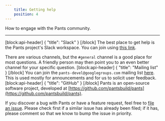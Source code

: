 ```yaml
---
    title: Getting help
    position: 4
---
```


How to engage with the Pants community.

---

[block:api-header]
{
  "title": "Slack"
}
[/block]
The best place to get help is the Pants project's Slack workspace. You can join using [this link](https://join.slack.com/t/pantsbuild/shared_invite/zt-d0uh0mok-RLvVosDiX6JDpvStH~bFBA).

There are various channels, but the `#general` channel is a good place for most questions. A friendly person may then point you to an even better channel for your specific question.
[block:api-header]
{
  "title": "Mailing list"
}
[/block]
You can join the `pants-devel@googlegroups.com` mailing list [here](https://groups.google.com/forum/#!forum/pants-devel). This is used mostly for announcements and for us to solicit user feedback.
[block:api-header]
{
  "title": "GitHub"
}
[/block]
Pants is an open-source software project, developed at [https://github.com/pantsbuild/pants](https://github.com/pantsbuild/pants).

If you discover a bug with Pants or have a feature request, feel free to [file an issue](https://github.com/pantsbuild/pants/issues). Please check first if a similar issue has already been filed; if it has, please comment so that we know to bump the issue in priority.
